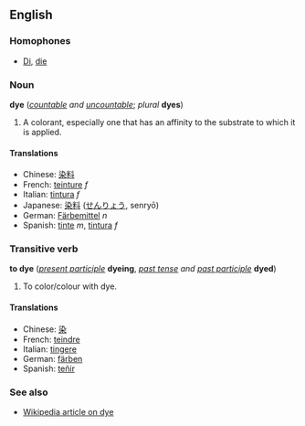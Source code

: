 ==English==

===Homophones===
*[[Di]], [[die]]

===Noun===
'''dye''' (''[[countable]] and [[uncountable]]''; ''plural'' '''dyes''')

#A colorant, especially one that has an affinity to the substrate to which it is applied.

====Translations====
*Chinese: [[染]][[料]]
*French: [[teinture]] ''f''
*Italian: [[tintura]] ''f''
*Japanese: [[染料]] ([[せんりょう]], senry&#333;)
*German: [[Färbemittel]] ''n''
*Spanish: [[tinte]] ''m'', [[tintura]] ''f''

===Transitive verb===
'''to dye''' (''[[present participle]]'' '''dyeing''', ''[[past tense]] and [[past participle]]'' '''dyed''')

#To color/colour with dye.

====Translations====
*Chinese: [[染]]
*French: [[teindre]]
*Italian: [[tingere]]
*German: [[färben]]
*Spanish: [[teñir]]

===See also===
*[[w:Dye|Wikipedia article on dye]]